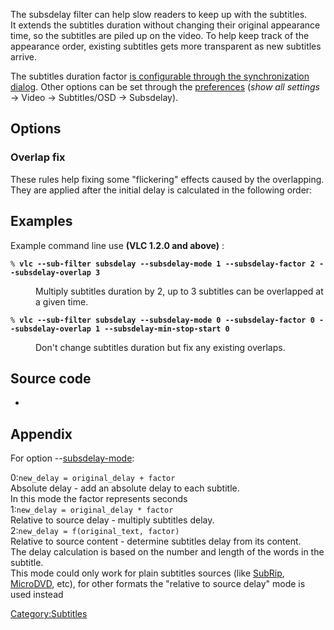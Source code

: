 {{Module|name=subsdelay|type=Video sub-filter|first_version=1.2.0|description=Change [[subtitles]] delay}}

The subsdelay filter can help slow readers to keep up with the subtitles.<br>
It extends the subtitles duration without changing their original appearance time, so the subtitles are piled up on the video. To help keep track of the appearance order, existing subtitles gets more transparent as new subtitles arrive.

The subtitles duration factor [[VLC HowTo/Adjust subtitle delay|is configurable through the synchronization dialog]]. Other options can be set through the [[preferences]] (''show all settings'' → Video → Subtitles/OSD → Subsdelay).

== Options ==
{{Option
|name=subsdelay-mode<span id="subsdelay-mode"></span>
|value=integer
|select=[[#appendix_subsdelay-mode|{ 0, 1, 2 }]]
|default=1
|description=Delay calculation mode
}}
{{Option
|name=subsdelay-factor
|value=float
|min=0.0
|max=20.0
|default=2.0
|description=The delay calculation parameter
}}
{{Option
|name=subsdelay-overlap
|value=integer
|min=1
|max=4
|default=3
|description=Maximum number of subtitles allowed at the same time
}}
{{Option
|name=subsdelay-min-alpha
|value=integer
|min=0
|max=255
|default=70
|description=Alpha value of the earliest subtitle, where 0 is fully transparent and 255 is fully opaque.<br>Subtitles alpha is somewhere between fully opaque and this value according to the appearance order and the maximum overlapping allowed
}}

=== Overlap fix ===
These rules help fixing some "flickering" effects caused by the overlapping. They are applied after the initial delay is calculated in the following order:
{{Option
|name=subsdelay-min-stops
|value=integer
|default=1000
|description=Minimum time (in milliseconds) that a subtitle should stay after its predecessor has disappeared (subtitle delay will be extended to meet this requirement)
}}
{{Option
|name=subsdelay-min-stop-start
|value=integer
|default=1000
|description=Minimum time (in milliseconds) between subtitle disappearance and a newer subtitle appearance (earlier subtitle delay will be extended to fill the gap)
}}
{{Option
|name=subsdelay-min-start-stop
|value=integer
|default=1000
|description=Minimum time (in milliseconds) that a subtitle should stay after a newer subtitle has appeared (earlier subtitle delay will be shortened to avoid the overlap)
}}

== Examples ==
Example command line use '''(VLC 1.2.0 and above)''' :
 % '''vlc --sub-filter subsdelay --subsdelay-mode 1 --subsdelay-factor 2 --subsdelay-overlap 3'''
:Multiply subtitles duration by 2, up to 3 subtitles can be overlapped at a given time.

 % '''vlc --sub-filter subsdelay --subsdelay-mode 0 --subsdelay-factor 0 --subsdelay-overlap 1 --subsdelay-min-stop-start 0'''
:Don't change subtitles duration but fix any existing overlaps.

== Source code ==
* {{VLCSourceFile|modules/spu/subsdelay.c}}

== Appendix ==
<span id="appendix_subsdelay-mode"></span>
For option --[[#subsdelay-mode|subsdelay-mode]]:
;0:<code>new_delay = original_delay + factor</code><br>Absolute delay - add an absolute delay to each subtitle.<br>In this mode the factor represents seconds
;1:<code>new_delay = original_delay * factor</code><br>Relative to source delay - multiply subtitles delay.
;2:<code>new_delay = f(original_text, factor)</code><br>Relative to source content - determine subtitles delay from its content.<br>The delay calculation is based on the number and length of the words in the subtitle.<br>This mode could only work for plain subtitles sources (like [[SubRip]], [[MicroDVD]], etc), for other formats the "relative to source delay" mode is used instead

{{Documentation}}

[[Category:Subtitles]]